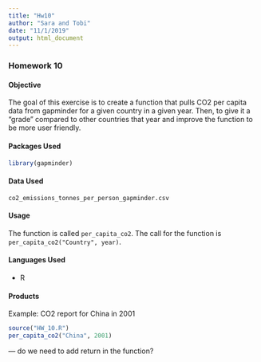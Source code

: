 ```yaml
---
title: "Hw10"
author: "Sara and Tobi"
date: "11/1/2019"
output: html_document
---
```

### Homework 10

#### Objective
The goal of this exercise is to create a function that pulls CO2 per capita data from gapminder for a given country in a given year. Then, to give it a "grade" compared to other countries that year and improve the function to be more user friendly.   

#### Packages Used
```r
library(gapminder)
```

#### Data Used
`co2_emissions_tonnes_per_person_gapminder.csv`

#### Usage
The function is called `per_capita_co2`. The call for the function is `per_capita_co2("Country", year)`.

#### Languages Used
* R

#### Products
Example: CO2 report for China in 2001
```r
source("HW_10.R")
per_capita_co2("China", 2001)
```
--- do we need to add return in the function?